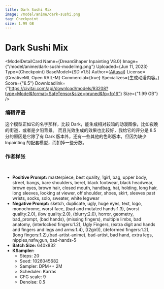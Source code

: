 ```yaml
---
title: Dark Sushi Mix
image: /model/anime/dark-sushi.png
tag: Checkpoint
size: 1.99 GB
---
```



# Dark Sushi Mix

<ModelDetailCard 
  Name={<span>DreamShaper Inpainting V8.0</span>}
  Image={"/model/anime/dark-sushi-modelimg.png"}
  Uploaded={<span>Jun 11, 2023</span>}
  Type={<span>Checkpoint</span>}
  BaseModel={<span>SD v1.5</span>}
  Author={<a href="https://civitai.com/user/Aitasai">Aitasai</a>}
  License={<span>CreativeML Open RAIL-M</span>}
  Commercial={true}
  Specializes={<span>生成动漫内容。</span>}
  Score={"8.5"}
  Downloadlink={"https://civitai.com/api/download/models/93208?type=Model&format=SafeTensor&size=pruned&fp=fp16"}
  Size={"1.99 GB"}
/>

### 编辑评语

这个模型正如它的名字那样，比较 Dark，能生成相对较暗的动漫图像，比如夜晚的街道，或者是夕阳背景。
而且光效生成的效果也比较好，我给它的评分是 8.5 分的原因是它除了有 Dark 版本外，还有一些其他的色彩版本，但因为缺少 Inpainting 的配套模型，而扣掉一些分数。

### 作者样张

<br/>
<PhotoProvider>
  <PhotoView src="/model/anime/002.png">
    <img src="/model/anime/002.png" alt="" className='rounded-lg'/>
  </PhotoView>
</PhotoProvider>

* **Positive Prompt:** masterpiece, best quality, 1girl, bag, upper body, street, bangs, bare shoulders, beret, black footwear, black headwear, brown eyes, brown hair, closed mouth, handbag, hat, holding, long hair, long sleeves, looking at viewer, off shoulder, shoes, skirt, sleeves past wrists, socks, solo, sweater, white legwear
* **Negative Prompt:** sketch, duplicate, ugly, huge eyes, text, logo, monochrome, worst face, (bad and mutated hands:1.3), (worst quality:2.0), (low quality:2.0), (blurry:2.0), horror, geometry, bad_prompt, (bad hands), (missing fingers), multiple limbs, bad anatomy, (interlocked fingers:1.2), Ugly Fingers, (extra digit and hands and fingers and legs and arms:1.4), ((2girl)), (deformed fingers:1.2), (long fingers:1.2),(bad-artist-anime), bad-artist, bad hand, extra legs, nipples,nsfw,gun, bad-hands-5
* **Batch Size:** 640x832
* **KSampler:** 
  * Steps: 20
  * Seed: 1026045682
  * Sampler: DPM++ 2M 
  * Scheduler: Karras
  * CFG scale: 9
  * Denoise: 0.5